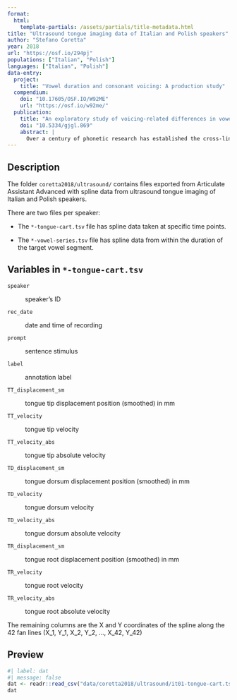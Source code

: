 ```yaml
---
format: 
  html:
    template-partials: /assets/partials/title-metadata.html
title: "Ultrasound tongue imaging data of Italian and Polish speakers"
author: "Stefano Coretta"
year: 2018
url: "https://osf.io/294pj"
populations: ["Italian", "Polish"]
languages: ["Italian", "Polish"]
data-entry:
  project:
    title: "Vowel duration and consonant voicing: A production study"
  compendium:
    doi: "10.17605/OSF.IO/W92ME"
    url: "https://osf.io/w92me/"
  publication:
    title: "An exploratory study of voicing-related differences in vowel duration as compensatory temporal adjustment in Italian and Polish"
    doi: "10.5334/gjgl.869"
    abstract: |
      Over a century of phonetic research has established the cross-linguistic existence of the so called “voicing effect”, by which vowels tend to be shorter when followed by voiceless stops and longer when the following stop is voiced. However, no agreement is found among scholars regarding the source of this effect, and several causal accounts have been advanced. A notable one is the compensatory temporal adjustment account, according to which the duration of the vowel is inversely correlated with the stop closure duration (voiceless stops having longer closure durations than voiced stops). The compensatory account has been criticised due to lack of empirical support and its vagueness regarding the temporal interval within which compensation is implemented. The results from an exploratory study of Italian and Polish suggest that the duration of the interval between two consecutive stop releases in CVCV words in these languages is not affected by the voicing of the second stop. The durational difference of the first vowel and the stop closure would then follow from differences in timing of the VC boundary within this interval. While other aspects, like production mechanisms related to laryngeal features effects and perceptual biases cannot be ruled out, the data discussed here are compatible with a production account based on compensatory mechanisms.
---
```


## Description

The folder `coretta2018/ultrasound/` contains files exported from Articulate Assistant Advanced with spline data from ultrasound tongue imaging of Italian and Polish speakers.

There are two files per speaker:

-   The `*-tongue-cart.tsv` file has spline data taken at specific time points.

-   The `*-vowel-series.tsv` file has spline data from within the duration of the target vowel segment.

## Variables in `*-tongue-cart.tsv`

`speaker`

:   speaker's ID

`rec_date`

:   date and time of recording

`prompt`

:   sentence stimulus

`label`

:   annotation label

`TT_displacement_sm`

:   tongue tip displacement position (smoothed) in mm

`TT_velocity`

:   tongue tip velocity

`TT_velocity_abs`

:   tongue tip absolute velocity

`TD_displacement_sm`

:   tongue dorsum displacement position (smoothed) in mm

`TD_velocity`

:   tongue dorsum velocity

`TD_velocity_abs`

:   tongue dorsum absolute velocity

`TR_displacement_sm`

:   tongue root displacement position (smoothed) in mm

`TR_velocity`

:   tongue root velocity

`TR_velocity_abs`

:   tongue root absolute velocity

The remaining columns are the X and Y coordinates of the spline along the 42 fan lines (X_1, Y_1, X_2, Y_2, ..., X_42, Y_42)

## Preview

```r
#| label: dat
#| message: false
dat <- readr::read_csv("data/coretta2018/ultrasound/it01-tongue-cart.tsv")
dat
```
